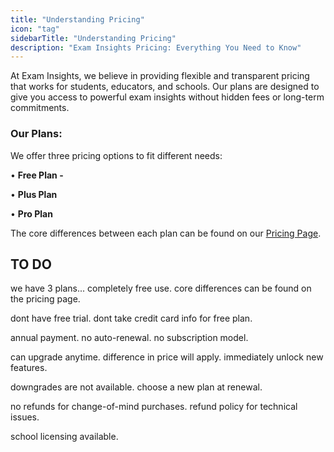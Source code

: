 ```yaml
---
title: "Understanding Pricing"
icon: "tag"
sidebarTitle: "Understanding Pricing"
description: "Exam Insights Pricing: Everything You Need to Know"
---
```


At Exam Insights, we believe in providing flexible and transparent pricing that works for students, educators, and schools. Our plans are designed to give you access to powerful exam insights without hidden fees or long-term commitments.

### Our Plans:

We offer three pricing options to fit different needs:

• **Free Plan -**&#x20;

• **Plus Plan**

• **Pro Plan**

The core differences between each plan can be found on our [Pricing Page](/pricing/).





## TO DO

we have 3 plans... completely free use. core differences can be found on the pricing page.

dont have free trial. dont take credit card info for free plan.

annual payment. no auto-renewal. no subscription model.

can upgrade anytime. difference in price will apply. immediately unlock new features.

downgrades are not available. choose a new plan at renewal.

no refunds for change-of-mind purchases. refund policy for technical issues.

school licensing available.